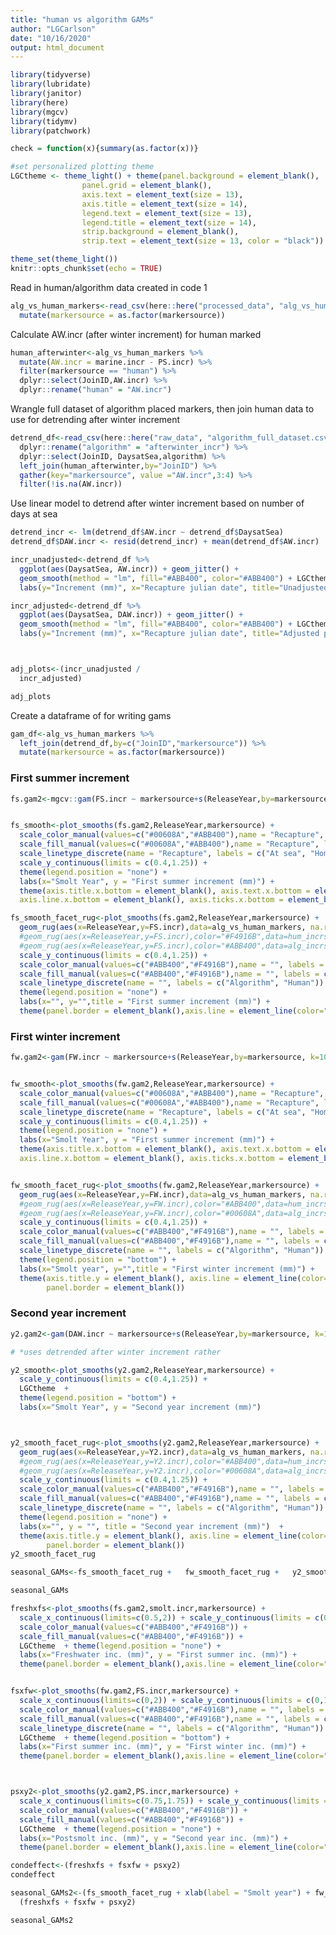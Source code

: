 ```yaml
---
title: "human vs algorithm GAMs"
author: "LGCarlson"
date: "10/16/2020"
output: html_document
---
```


```r
library(tidyverse)
library(lubridate)
library(janitor)
library(here)
library(mgcv)
library(tidymv)
library(patchwork)

check = function(x){summary(as.factor(x))}

#set personalized plotting theme
LGCtheme <- theme_light() + theme(panel.background = element_blank(), 
                panel.grid = element_blank(), 
                axis.text = element_text(size = 13), 
                axis.title = element_text(size = 14), 
                legend.text = element_text(size = 13), 
                legend.title = element_text(size = 14), 
                strip.background = element_blank(), 
                strip.text = element_text(size = 13, color = "black"))

theme_set(theme_light())
knitr::opts_chunk$set(echo = TRUE)
```

Read in human/algorithm data created in code 1

```r
alg_vs_human_markers<-read_csv(here::here("processed_data", "alg_vs_human_markers.csv")) %>% 
  mutate(markersource = as.factor(markersource)) 
```

Calculate AW.incr (after winter increment) for human marked

```r
human_afterwinter<-alg_vs_human_markers %>% 
  mutate(AW.incr = marine.incr - PS.incr) %>% 
  filter(markersource == "human") %>% 
  dplyr::select(JoinID,AW.incr) %>% 
  dplyr::rename("human" = "AW.incr")
```

Wrangle full dataset of algorithm placed markers, then join human data to use for detrending after winter increment
```r
detrend_df<-read_csv(here::here("raw_data", "algorithm_full_dataset.csv")) %>% 
  dplyr::rename("algorithm" = "afterwinter_incr") %>% 
  dplyr::select(JoinID, DaysatSea,algorithm) %>% 
  left_join(human_afterwinter,by="JoinID") %>% 
  gather(key="markersource", value ="AW.incr",3:4) %>% 
  filter(!is.na(AW.incr))
```

Use linear model to detrend after winter increment based on number of days at sea

```r
detrend_incr <- lm(detrend_df$AW.incr ~ detrend_df$DaysatSea)
detrend_df$DAW.incr <- resid(detrend_incr) + mean(detrend_df$AW.incr)

incr_unadjusted<-detrend_df %>% 
  ggplot(aes(DaysatSea, AW.incr)) + geom_jitter() + 
  geom_smooth(method = "lm", fill="#ABB400", color="#ABB400") + LGCtheme + 
  labs(y="Increment (mm)", x="Recapture julian date", title="Unadjusted postannulus growth")

incr_adjusted<-detrend_df %>% 
  ggplot(aes(DaysatSea, DAW.incr)) + geom_jitter() + 
  geom_smooth(method = "lm", fill="#ABB400", color="#ABB400") + LGCtheme + 
  labs(y="Increment (mm)", x="Recapture julian date", title="Adjusted postannulus growth")



adj_plots<-(incr_unadjusted /
  incr_adjusted)

adj_plots
```

Create a dataframe of for writing gams

```r
gam_df<-alg_vs_human_markers %>% 
  left_join(detrend_df,by=c("JoinID","markersource")) %>% 
  mutate(markersource = as.factor(markersource))
```

### First summer increment

```r
fs.gam2<-mgcv::gam(FS.incr ~ markersource+s(ReleaseYear,by=markersource, k=10)+s(smolt.incr, k=10),data=gam_df,select=T, method = 'REML')


fs_smooth<-plot_smooths(fs.gam2,ReleaseYear,markersource) +
  scale_color_manual(values=c("#00608A","#ABB400"),name = "Recapture", labels = c("At sea", "Homewater")) +
  scale_fill_manual(values=c("#00608A","#ABB400"),name = "Recapture", labels = c("At sea", "Homewater")) + 
  scale_linetype_discrete(name = "Recapture", labels = c("At sea", "Homewater")) + LGCtheme  +
  scale_y_continuous(limits = c(0.4,1.25)) + 
  theme(legend.position = "none") +  
  labs(x="Smolt Year", y = "First summer increment (mm)") +
  theme(axis.title.x.bottom = element_blank(), axis.text.x.bottom = element_blank(),
  axis.line.x.bottom = element_blank(), axis.ticks.x.bottom = element_blank())

fs_smooth_facet_rug<-plot_smooths(fs.gam2,ReleaseYear,markersource) +
  geom_rug(aes(x=ReleaseYear,y=FS.incr),data=alg_vs_human_markers, na.rm = T,alpha = 0.25, position = "jitter", sides="b",color="#ABB400") +
  #geom_rug(aes(x=ReleaseYear,y=FS.incr),color="#F4916B",data=hum_incrs, na.rm = T,alpha = 0.25, position = "jitter", sides="r") +
  #geom_rug(aes(x=ReleaseYear,y=FS.incr),color="#ABB400",data=alg_incrs, na.rm = T,alpha = 0.25, position = "jitter", sides="l") +
  scale_y_continuous(limits = c(0.4,1.25)) +
  scale_color_manual(values=c("#ABB400","#F4916B"),name = "", labels = c("Algorithm", "Human")) +
  scale_fill_manual(values=c("#ABB400","#F4916B"),name = "", labels = c("Algorithm", "Human")) + 
  scale_linetype_discrete(name = "", labels = c("Algorithm", "Human")) + LGCtheme  +
  theme(legend.position = "none") +  
  labs(x="", y="",title = "First summer increment (mm)") + 
  theme(panel.border = element_blank(),axis.line = element_line(color="grey"))


```

### First winter increment

```r

fw.gam2<-gam(FW.incr ~ markersource+s(ReleaseYear,by=markersource, k=10)+s(FS.incr, k=10),data=gam_df,select=T, method = 'REML')


fw_smooth<-plot_smooths(fw.gam2,ReleaseYear,markersource) +
  scale_color_manual(values=c("#00608A","#ABB400"),name = "Recapture", labels = c("At sea", "Homewater")) +
  scale_fill_manual(values=c("#00608A","#ABB400"),name = "Recapture", labels = c("At sea", "Homewater")) + 
  scale_linetype_discrete(name = "Recapture", labels = c("At sea", "Homewater")) + LGCtheme  +
  scale_y_continuous(limits = c(0.4,1.25)) + 
  theme(legend.position = "none") +  
  labs(x="Smolt Year", y = "First summer increment (mm)") +
  theme(axis.title.x.bottom = element_blank(), axis.text.x.bottom = element_blank(),
  axis.line.x.bottom = element_blank(), axis.ticks.x.bottom = element_blank())


fw_smooth_facet_rug<-plot_smooths(fw.gam2,ReleaseYear,markersource) +
  geom_rug(aes(x=ReleaseYear,y=FW.incr),data=alg_vs_human_markers, na.rm = T,alpha = 0.25, position = "jitter", sides="b",color="#ABB400") +
  #geom_rug(aes(x=ReleaseYear,y=FW.incr),color="#ABB400",data=hum_incrs, na.rm = T,alpha = 0.25, position = "jitter", sides="r") +
  #geom_rug(aes(x=ReleaseYear,y=FW.incr),color="#00608A",data=alg_incrs, na.rm = T,alpha = 0.25, position = "jitter", sides="l") +
  scale_y_continuous(limits = c(0.4,1.25)) +
  scale_color_manual(values=c("#ABB400","#F4916B"),name = "", labels = c("Algorithm", "Human")) +
  scale_fill_manual(values=c("#ABB400","#F4916B"),name = "", labels = c("Algorithm", "Human")) + 
  scale_linetype_discrete(name = "", labels = c("Algorithm", "Human")) + LGCtheme  +
  theme(legend.position = "bottom") +  
  labs(x="Smolt year", y="",title = "First winter increment (mm)") +
  theme(axis.title.y = element_blank(), axis.line = element_line(color="grey"),
        panel.border = element_blank())

```


### Second year increment 

```r

y2.gam2<-gam(DAW.incr ~ markersource+s(ReleaseYear,by=markersource, k=10)+s(PS.incr, k=10),data=gam_df,select=T, method = 'REML')

# *uses detrended after winter increment rather

y2_smooth<-plot_smooths(y2.gam2,ReleaseYear,markersource) +
  scale_y_continuous(limits = c(0.4,1.25)) +
  LGCtheme  +
  theme(legend.position = "bottom") +  
  labs(x="Smolt Year", y = "Second year increment (mm)")



y2_smooth_facet_rug<-plot_smooths(y2.gam2,ReleaseYear,markersource) +
  geom_rug(aes(x=ReleaseYear,y=Y2.incr),data=alg_vs_human_markers, na.rm = T,alpha = 0.25, position = "jitter", sides="b",color="#ABB400") +
  #geom_rug(aes(x=ReleaseYear,y=Y2.incr),color="#ABB400",data=hum_incrs, na.rm = T,alpha = 0.25, position = "jitter", sides="r") +
  #geom_rug(aes(x=ReleaseYear,y=Y2.incr),color="#00608A",data=alg_incrs, na.rm = T,alpha = 0.25, position = "jitter", sides="l") +
  scale_y_continuous(limits = c(0.4,1.25)) +
  scale_color_manual(values=c("#ABB400","#F4916B"),name = "", labels = c("Algorithm", "Human")) +
  scale_fill_manual(values=c("#ABB400","#F4916B"),name = "", labels = c("Algorithm", "Human")) + 
  scale_linetype_discrete(name = "", labels = c("Algorithm", "Human")) + LGCtheme  +
  theme(legend.position = "none") +  
  labs(x="", y = "", title = "Second year increment (mm)")  +
  theme(axis.title.y = element_blank(), axis.line = element_line(color="grey"),
        panel.border = element_blank())
y2_smooth_facet_rug
```


```r
seasonal_GAMs<-fs_smooth_facet_rug +   fw_smooth_facet_rug +   y2_smooth_facet_rug

seasonal_GAMs 
```



```r

freshxfs<-plot_smooths(fs.gam2,smolt.incr,markersource) + 
  scale_x_continuous(limits=c(0.5,2)) + scale_y_continuous(limits = c(0,1.5)) +
  scale_color_manual(values=c("#ABB400","#F4916B")) +
  scale_fill_manual(values=c("#ABB400","#F4916B")) + 
  LGCtheme  + theme(legend.position = "none") +  
  labs(x="Freshwater inc. (mm)", y = "First summer inc. (mm)") +
  theme(panel.border = element_blank(),axis.line = element_line(color="grey"))


fsxfw<-plot_smooths(fw.gam2,FS.incr,markersource) +
  scale_x_continuous(limits=c(0,2)) + scale_y_continuous(limits = c(0,1.5)) +
  scale_color_manual(values=c("#ABB400","#F4916B"),name = "", labels = c("Algorithm", "Human")) +
  scale_fill_manual(values=c("#ABB400","#F4916B"),name = "", labels = c("Algorithm", "Human")) + 
  scale_linetype_discrete(name = "", labels = c("Algorithm", "Human")) +
  LGCtheme  + theme(legend.position = "bottom") +  
  labs(x="First summer inc. (mm)", y = "First winter inc. (mm)") +
  theme(panel.border = element_blank(),axis.line = element_line(color="grey")) 



psxy2<-plot_smooths(y2.gam2,PS.incr,markersource) + 
  scale_x_continuous(limits=c(0.75,1.75)) + scale_y_continuous(limits = c(0,1.5)) +
  scale_color_manual(values=c("#ABB400","#F4916B")) +
  scale_fill_manual(values=c("#ABB400","#F4916B")) + 
  LGCtheme  + theme(legend.position = "none") +  
  labs(x="Postsmolt inc. (mm)", y = "Second year inc. (mm)") +
  theme(panel.border = element_blank(),axis.line = element_line(color="grey"))

condeffect<-(freshxfs + fsxfw + psxy2)
condeffect
```



```r
seasonal_GAMs2<-(fs_smooth_facet_rug + xlab(label = "Smolt year") + fw_smooth_facet_rug + theme(legend.position = "none") + y2_smooth_facet_rug + xlab(label = "Smolt year"))/
  (freshxfs + fsxfw + psxy2)

seasonal_GAMs2

```



